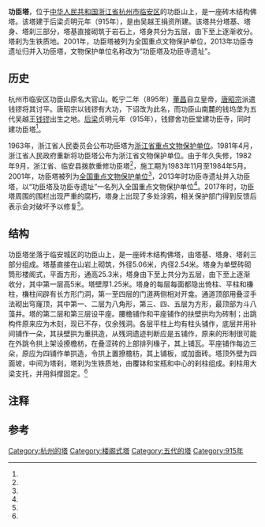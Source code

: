 {{文物保护单位
| 级别 = 全国
| 名称 = 功臣塔及功臣寺遗址
| 子项 = 功臣塔
| 图片 = [[File:Gongchen_bagoda.JPG|180px]]
| 编号 = 5-303
| 分类 = 古建筑
| 时代 = [[五代|五代]]
| 所在 = [[浙江省|浙江省]][[临安市|临安市]]{{efn|1=临安市为公布时的行政区划名，即现杭州市[[临安区|临安区]]<ref name="seven"/>。}}
| 登录 = 2001年
| Cat = 杭州市全国重点文物保护单位
}}
'''功臣塔'''，位于[[中华人民共和国|中华人民共和国]][[浙江省|浙江省]][[杭州市|杭州市]][[临安区|临安区]]的功臣山上，是一座砖木结构佛塔。该塔建于后梁贞明元年（915年），是由吴越王捐资所建。该塔共分塔基、塔身、塔刹三部分，塔基直接砌筑于岩石上，塔身共分为五层，由下至上逐渐收分。塔刹为生铁质地。2001年，功臣塔被列为全国重点文物保护单位，2013年功臣寺遗址归并入功臣塔，文物保护单位名称改为“功臣塔及功臣寺遗址”。

==历史==
杭州市临安区功臣山原名大官山。乾宁二年（895年）[[董昌|董昌]]自立皇帝，[[唐昭宗|唐昭宗]]派遣钱镠将其讨平{{r|eight|page=66}}。唐昭宗以钱镠有大功，下诏改为此名，而功臣山南麓的钱坞垄为五代吴越王[[钱镠|钱镠]]出生之地。[[后梁|后梁]]贞明元年（915年），钱鏐舍功臣堂建功臣寺，同时建功臣塔<ref name="four"/>。

1963年，浙江省人民委员会公布功臣塔为[[浙江省文物保护单位|浙江省重点文物保护单位]]。1981年4月，浙江省人民政府重新将功臣塔公布为浙江省文物保护单位。由于年久失修，1982年9月，浙江省、临安县拨款重修功臣塔<ref name="four"/>，施工期为1983年11月至1984年5月{{r|five|page=38}}。2001年，功臣塔被列为[[全国重点文物保护单位|全国重点文物保护单位]]<ref name="one"/>，2013年时功臣寺遗址并入功臣塔，以“功臣塔及功臣寺遗址”一名列入全国重点文物保护单位<ref name="three"/>。2017年时，功臣塔周围的围栏出现严重的腐朽，塔身上出现了多处涂鸦，相关保护部门得到反馈后表示会对破坏予以修复<ref name="two"/>。

==结构==
功臣塔坐落于临安城区的功臣山上，是一座砖木结构佛塔，由塔基、塔身、塔刹三部分组成。塔基直接在山岩上砌筑，外径5.06米，内径2.54米。塔身为单壁砖砌筒形楼阁式，平面方形，通高25.3米，塔身由下至上共分为五层，由下至上逐渐收分，其中第一层高5米。塔壁厚1.25米。塔身的每层每面都隐出倚柱、平柱和槏柱，槏柱间辟有长方形门洞，第一至四层的门道两侧相对开龛。通道顶部用叠涩手法砌出穹窿顶，其中第一、二层为八角形，第三、四、五层为方形，最顶部为斗八藻井。塔的第二层和第三层设平座。腰檐铺作和平座铺作的扶壁拱均为砖制；出跳构件原来应为木刻，现已不存，仅余残洞。各层平柱上均有柱头铺作，底层并用补间铺作一朵，其扶壁拱为重拱造，从残洞遗迹判断应是五铺作，原来的形制很可能在外跳令拱上架设撩檐枋，在叠涩砖的上部排列椽子，其上铺瓦。平座铺作每边三朵，原应为四铺作单拱造，令拱上置撩檐枋，其上铺板，或加面砖。塔顶外壁为四面坡，中间为塔刹，塔刹为生铁质地，由覆钵和宝瓶和中心的刹柱组成。刹柱用大梁支托，并用斜撑固定。<ref name="four"/>{{r|five|page=38}}{{r|six|page=59-60}}

==注释==
{{notelist}}
==参考==
{{reflist|2|refs=
<ref name="one">{{cite news |language = zh-cn |url = http://www.ncha.gov.cn/col/col1648/index.html |title = 国务院关于公布第五批全国重点文物保护单位和与现有全国重点文物保护单位合并项目的通知 |publisher = 国家文物局 |date = 2012-06-06 |accessdate = 2018-01-27 |archive-url = https://web.archive.org/web/20141008115313/http://www.sach.gov.cn/col/col1648/index.html |archive-date = 2014-10-08 |dead-url = yes }}</ref>
<ref name="two">{{cite news |language = zh-cn |url = http://culture.china.com/expo/outlook/11170661/20170217/30259720.html |title = 杭州临安功臣塔遭涂鸦 相关部门表示将进行整改 |publisher = 钱江晚报 |date = 2017-02-17 |accessdate = 2018-01-27 |archive-url = https://web.archive.org/web/20180128021034/http://culture.china.com/expo/outlook/11170661/20170217/30259720.html |archive-date = 2018-01-28 |dead-url = yes }}</ref>
<ref name="three">{{cite news |language = zh-cn |url = http://hzfzw.hz.gov.cn/jjhz/jrhz/201305/t20130507_385479.html |title = 杭州又有14处入选全国重点文物保护单位 |publisher = 都市快报 |date = 2013-05-07 |accessdate = 2018-01-27 |archive-date = 2019-05-02 |archive-url = https://web.archive.org/web/20190502114417/http://hzfzw.hz.gov.cn/jjhz/jrhz/201305/t20130507_385479.html |dead-url = no }}</ref>
<ref name="four">{{cite news |language = zh-cn |url = http://hzfzw.hz.gov.cn/fyqt/hsls/201206/t20120611_321475.html |title = 功臣塔 |publisher = 杭州地情网 |date = 2012-06-11 |accessdate = 2018-01-27 |archive-date = 2020-11-13 |archive-url = https://web.archive.org/web/20201113014542/http://hzfzw.hz.gov.cn/fyqt/hsls/201206/t20120611_321475.html |dead-url = no }}</ref>
<ref name="five">{{Cite book | author = 范崇德主编 | title = 历史印痕·全国重点文物保护单位·浙江篇 | location = 上海 | publisher = 文汇出版社 | date = 2009-01-01 | pages =312 | ISBN = 978-7-80741-423-0 | accessdate = 2018-01-27 | quote = }}</ref>
<ref name="six">{{Cite book | author = 临安市旅游协会，钱镠研究会，钱王陵园管理处编 | title = 临安钱王陵 | location =  | publisher = 亚太国际出版有限公司 | date = 1999-01-01 | pages =129 | ISBN = 978-9-62245-020-2 | accessdate = 2018-01-27 | quote = }}</ref>
<ref name="seven">{{cite news |language = zh-cn |url = http://news.163.com/17/0915/10/CUCA13HM000187VE.html |title = 临安撤市建区挂牌，杭州城区新世纪以来历三轮扩张面积增十倍 |publisher = 澎湃新闻 |date = 2017-09-15 |accessdate = 2018-01-27 |archive-url = https://web.archive.org/web/20180127203259/http://news.163.com/17/0915/10/CUCA13HM000187VE.html |archive-date = 2018-01-27 |dead-url = yes }}</ref>
<ref name="eight">{{Cite book | author = 浙江省文物考古所编 | title = 浙江文物简志 浙江简志之四 | location = 杭州 | publisher = 浙江人民出版社 | date = 1986-07-01 | pages =207 | CSBN = 11103·158 | accessdate = 2018-01-27 | quote = }}</ref>

}}
{{浙江全国重点文物保护单位}}

[[Category:杭州的塔|Category:杭州的塔]]
[[Category:楼阁式塔|Category:楼阁式塔]]
[[Category:五代的塔|Category:五代的塔]]
[[Category:915年|Category:915年]]